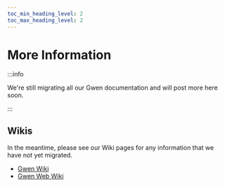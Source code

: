 ```yaml
--- 
toc_min_heading_level: 2
toc_max_heading_level: 2
---
```


# More Information

:::info

We're still migrating all our Gwen documentation and will post more here soon.

:::

## Wikis

In the meantime, please see our Wiki pages for any information that we have not yet migrated.

- [Gwen Wiki](https://github.com/gwen-interpreter/gwen/wiki/)
- [Gwen Web Wiki](https://github.com/gwen-interpreter/gwen-web/wiki/)
